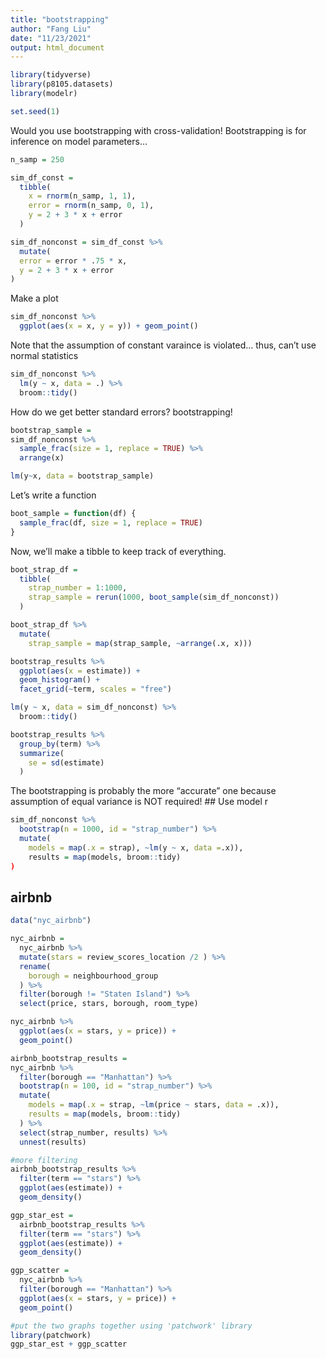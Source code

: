 ```yaml
---
title: "bootstrapping"
author: "Fang Liu"
date: "11/23/2021"
output: html_document
---
```


```r
library(tidyverse)
library(p8105.datasets)
library(modelr)

set.seed(1)
```

Would you use bootstrapping with cross-validation! 
Bootstrapping is for inference on model parameters... 
```r
n_samp = 250

sim_df_const = 
  tibble(
    x = rnorm(n_samp, 1, 1),
    error = rnorm(n_samp, 0, 1),
    y = 2 + 3 * x + error
  )

sim_df_nonconst = sim_df_const %>% 
  mutate(
  error = error * .75 * x,
  y = 2 + 3 * x + error
)
```

Make a plot
```r
sim_df_nonconst %>% 
  ggplot(aes(x = x, y = y)) + geom_point()
```
Note that the assumption of constant varaince is violated... thus, can't use normal statistics 

```r
sim_df_nonconst %>% 
  lm(y ~ x, data = .) %>% 
  broom::tidy()
```

How do we get better standard errors? bootstrapping!
```r
bootstrap_sample = 
sim_df_nonconst %>% 
  sample_frac(size = 1, replace = TRUE) %>% 
  arrange(x)

lm(y~x, data = bootstrap_sample)
```

Let's write a function
```r
boot_sample = function(df) {
  sample_frac(df, size = 1, replace = TRUE)
}
```

Now, we'll make a tibble to keep track of everything. 
```r
boot_strap_df = 
  tibble(
    strap_number = 1:1000,
    strap_sample = rerun(1000, boot_sample(sim_df_nonconst))
  )
```

```r
boot_strap_df %>% 
  mutate(
    strap_sample = map(strap_sample, ~arrange(.x, x)))
```


```r
bootstrap_results %>% 
  ggplot(aes(x = estimate)) + 
  geom_histogram() + 
  facet_grid(~term, scales = "free")

lm(y ~ x, data = sim_df_nonconst) %>% 
  broom::tidy()

bootstrap_results %>% 
  group_by(term) %>% 
  summarize(
    se = sd(estimate)
  )
```
The bootstrapping is probably the more "accurate" one because assumption of equal variance is NOT required! 
## Use model r  
```r
sim_df_nonconst %>% 
  bootstrap(n = 1000, id = "strap_number") %>% 
  mutate(
    models = map(.x = strap), ~lm(y ~ x, data =.x)),
    results = map(models, broom::tidy)
)
```

## airbnb
```r
data("nyc_airbnb")

nyc_airbnb = 
  nyc_airbnb %>% 
  mutate(stars = review_scores_location /2 ) %>% 
  rename(
    borough = neighbourhood_group
  ) %>% 
  filter(borough != "Staten Island") %>% 
  select(price, stars, borough, room_type)
```

```r
nyc_airbnb %>% 
  ggplot(aes(x = stars, y = price)) +
  geom_point()
```

```r
airbnb_bootstrap_results = 
nyc_airbnb %>% 
  filter(borough == "Manhattan") %>% 
  bootstrap(n = 100, id = "strap_number") %>% 
  mutate(
    models = map(.x = strap, ~lm(price ~ stars, data = .x)),
    results = map(models, broom::tidy)
  ) %>% 
  select(strap_number, results) %>% 
  unnest(results)

#more filtering
airbnb_bootstrap_results %>% 
  filter(term == "stars") %>% 
  ggplot(aes(estimate)) + 
  geom_density()

ggp_star_est = 
  airbnb_bootstrap_results %>% 
  filter(term == "stars") %>% 
  ggplot(aes(estimate)) +
  geom_density()

ggp_scatter = 
  nyc_airbnb %>% 
  filter(borough == "Manhattan") %>% 
  ggplot(aes(x = stars, y = price)) +
  geom_point()

#put the two graphs together using 'patchwork' library
library(patchwork)
ggp_star_est + ggp_scatter
  
```







